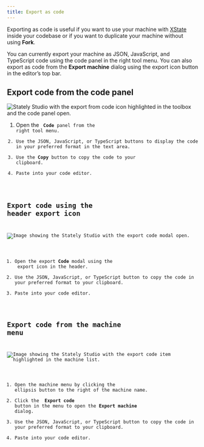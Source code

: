 ```yaml
---
title: Export as code
---
```


Exporting as code is useful if you want to use your machine with [XState](xstate.mdx) inside your codebase or if you want to duplicate your machine without using **Fork**.

You can currently export your machine as JSON, JavaScript, and TypeScript code using the code panel in the right tool menu. You can also export as code from the **Export machine** dialog using the export icon button in the editor’s top bar.

## Export code from the code panel

![Stately Studio with the export from code icon highlighted in the toolbox and the code panel open.](/export_from_code_panel.jpg)

1. Open the <Code size={18} /> **Code** panel from the right tool menu.
2. Use the JSON, JavaScript, or TypeScript buttons to display the code in your preferred format in the text area.
3. Use the **Copy** button to copy the code to your clipboard.
4. Paste into your code editor.

## Export code using the header export icon

![Image showing the Stately Studio with the export code modal open.](/export_from_top_bar.jpg)

1. Open the export **Code** modal using the <Upload size={18} /> export icon in the header.
2. Use the JSON, JavaScript, or TypeScript button to copy the code in your preferred format to your clipboard.
3. Paste into your code editor.

## Export code from the machine menu

![Image showing the Stately Studio with the export code item highlighted in the machine list.](/export_from_machine_list.jpg)

1. Open the machine menu by clicking the <MoreHorizontal size={18} /> ellipsis button to the right of the machine name.
2. Click the <ShareIcon size={18} /> **Export code** button in the menu to open the **Export machine** dialog.
3. Use the JSON, JavaScript, or TypeScript button to copy the code in your preferred format to your clipboard.
4. Paste into your code editor.
